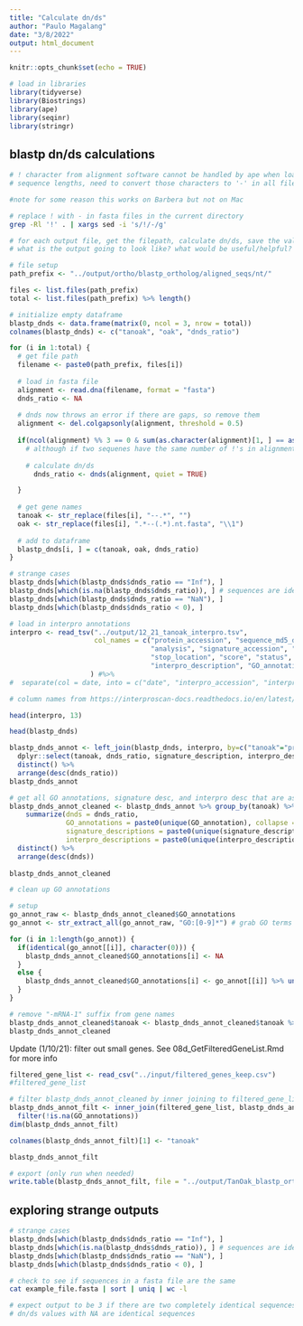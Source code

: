 ```yaml
---
title: "Calculate dn/ds"
author: "Paulo Magalang"
date: "3/8/2022"
output: html_document
---
```


```r
knitr::opts_chunk$set(echo = TRUE)
```

```r
# load in libraries
library(tidyverse)
library(Biostrings)
library(ape)
library(seqinr)
library(stringr)
```


## blastp dn/ds calculations

```bash
# ! character from alignment software cannot be handled by ape when loading in fasta file, causing unequal
# sequence lengths, need to convert those characters to '-' in all files

#note for some reason this works on Barbera but not on Mac

# replace ! with - in fasta files in the current directory
grep -Rl '!' . | xargs sed -i 's/!/-/g'

```

```r
# for each output file, get the filepath, calculate dn/ds, save the value
# what is the output going to look like? what would be useful/helpful?

# file setup
path_prefix <- "../output/ortho/blastp_ortholog/aligned_seqs/nt/"

files <- list.files(path_prefix)
total <- list.files(path_prefix) %>% length()

# initialize empty dataframe
blastp_dnds <- data.frame(matrix(0, ncol = 3, nrow = total))
colnames(blastp_dnds) <- c("tanoak", "oak", "dnds_ratio")

for (i in 1:total) {
  # get file path
  filename <- paste0(path_prefix, files[i])
  
  # load in fasta file
  alignment <- read.dna(filename, format = "fasta")
  dnds_ratio <- NA
  
  # dnds now throws an error if there are gaps, so remove them
  alignment <- del.colgapsonly(alignment, threshold = 0.5)
  
  if(ncol(alignment) %% 3 == 0 & sum(as.character(alignment)[1, ] == as.character(alignment)[2, ]) != dim(alignment)[2]) { # check for unique sequences
    # although if two sequenes have the same number of !'s in alignment, can calculate dn/ds for some reason
    
    # calculate dn/ds
      dnds_ratio <- dnds(alignment, quiet = TRUE)

  }
  
  # get gene names
  tanoak <- str_replace(files[i], "--.*", "")
  oak <- str_replace(files[i], ".*--(.*).nt.fasta", "\\1")
  
  # add to dataframe
  blastp_dnds[i, ] = c(tanoak, oak, dnds_ratio)
}

```

```r
# strange cases
blastp_dnds[which(blastp_dnds$dnds_ratio == "Inf"), ]
blastp_dnds[which(is.na(blastp_dnds$dnds_ratio)), ] # sequences are identical or alignment was not multiple of 3
blastp_dnds[which(blastp_dnds$dnds_ratio == "NaN"), ] 
blastp_dnds[which(blastp_dnds$dnds_ratio < 0), ] 
```

```r
# load in interpro annotations
interpro <- read_tsv("../output/12_21_tanoak_interpro.tsv",
                     col_names = c("protein_accession", "sequence_md5_digest", "sequence_length",
                                   "analysis", "signature_accession", "signature_description", "start_location",
                                   "stop_location", "score", "status", "date", "interpro_accession",
                                   "interpro_description", "GO_annotation", "pathways_annotation")
                    ) #%>%
#  separate(col = date, into = c("date", "interpro_accession", "interpro_description", "GO_annotation", "pathways_annotation"), sep = '\t')

# column names from https://interproscan-docs.readthedocs.io/en/latest/OutputFormats.html

head(interpro, 13)
```

```r
head(blastp_dnds)
```


```r
blastp_dnds_annot <- left_join(blastp_dnds, interpro, by=c("tanoak"="protein_accession")) %>%
  dplyr::select(tanoak, dnds_ratio, signature_description, interpro_description, GO_annotation) %>%
  distinct() %>%
  arrange(desc(dnds_ratio))
blastp_dnds_annot
```

```r
# get all GO annotations, signature desc, and interpro desc that are associated for each protein accession
blastp_dnds_annot_cleaned <- blastp_dnds_annot %>% group_by(tanoak) %>%
    summarize(dnds = dnds_ratio,
              GO_annotations = paste0(unique(GO_annotation), collapse = "|"),
              signature_descriptions = paste0(unique(signature_description), collapse = ", "),
              interpro_descriptions = paste0(unique(interpro_description), collapse = ", ")) %>%
  distinct() %>%
  arrange(desc(dnds))
  
blastp_dnds_annot_cleaned
```


```r
# clean up GO annotations

# setup
go_annot_raw <- blastp_dnds_annot_cleaned$GO_annotations
go_annot <- str_extract_all(go_annot_raw, "GO:[0-9]*") # grab GO terms only

for (i in 1:length(go_annot)) {
  if(identical(go_annot[[i]], character(0))) {
    blastp_dnds_annot_cleaned$GO_annotations[i] <- NA
  }
  else {
    blastp_dnds_annot_cleaned$GO_annotations[i] <- go_annot[[i]] %>% unique() %>% paste0(collapse = "|") # save unique GO terms
  }
}

# remove "-mRNA-1" suffix from gene names
blastp_dnds_annot_cleaned$tanoak <- blastp_dnds_annot_cleaned$tanoak %>% str_remove("-mRNA-1")
blastp_dnds_annot_cleaned
```

Update (1/10/21): filter out small genes. See 08d_GetFilteredGeneList.Rmd for more info
```r
filtered_gene_list <- read_csv("../input/filtered_genes_keep.csv")
#filtered_gene_list

# filter blastp_dnds_annot_cleaned by inner joining to filtered_gene_list
blastp_dnds_annot_filt <- inner_join(filtered_gene_list, blastp_dnds_annot_cleaned, by = c("ID"="tanoak")) %>%
  filter(!is.na(GO_annotations))
dim(blastp_dnds_annot_filt)

colnames(blastp_dnds_annot_filt)[1] <- "tanoak"

blastp_dnds_annot_filt
```


```r
# export (only run when needed)
write.table(blastp_dnds_annot_filt, file = "../output/TanOak_blastp_orthologs_dnds.tsv", quote = FALSE, sep = "\t", row.names = FALSE)
```










## exploring strange outputs

```r
# strange cases
blastp_dnds[which(blastp_dnds$dnds_ratio == "Inf"), ]
blastp_dnds[which(is.na(blastp_dnds$dnds_ratio)), ] # sequences are identical
blastp_dnds[which(blastp_dnds$dnds_ratio == "NaN"), ] 
blastp_dnds[which(blastp_dnds$dnds_ratio < 0), ] 
```

```bash
# check to see if sequences in a fasta file are the same
cat example_file.fasta | sort | uniq | wc -l

# expect output to be 3 if there are two completely identical sequences
# dn/ds values with NA are identical sequences
```













